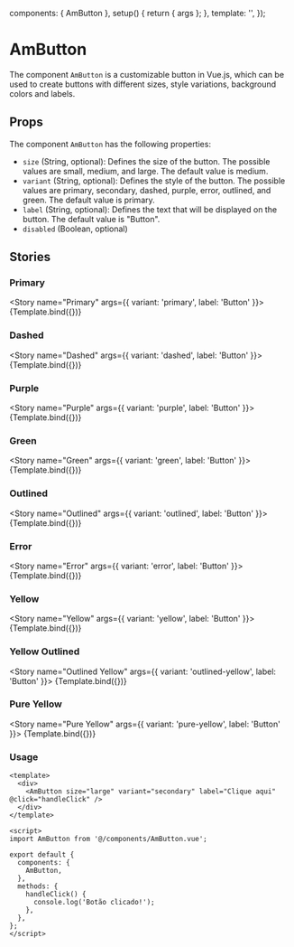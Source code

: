 
<Meta title="Atoms/AmButton/Introduction" />

  components: { AmButton },
  setup() {
    return { args };
  },
  template: '<AmButton v-bind="args" />',
});

# AmButton
The component ``AmButton`` is a customizable button in Vue.js, which can be used to create buttons with different sizes, style variations, background colors and labels.


## Props
The component `AmButton` has the following properties:

- `size` (String, optional): Defines the size of the button. The possible values are small, medium, and large. The default value is medium.
- `variant` (String, optional): Defines the style of the button. The possible values are primary, secondary, dashed, purple, error, outlined, and green. The default value is primary.
- `label` (String, optional): Defines the text that will be displayed on the button. The default value is "Button".
- `disabled` (Boolean, optional)

## Stories

### Primary
<Story
  name="Primary"
  args={{
    variant: 'primary',
    label: 'Button'
  }}>
  {Template.bind({})}
</Story>

### Dashed
<Story
  name="Dashed"
  args={{
    variant: 'dashed',
    label: 'Button'
  }}>
  {Template.bind({})}
</Story>

### Purple
<Story
  name="Purple"
  args={{
    variant: 'purple',
    label: 'Button'
  }}>
  {Template.bind({})}
</Story>

### Green
<Story
  name="Green"
  args={{
    variant: 'green',
    label: 'Button'
  }}>
  {Template.bind({})}
</Story>

### Outlined
<Story
  name="Outlined"
  args={{
    variant: 'outlined',
    label: 'Button'
  }}>
  {Template.bind({})}
</Story>

### Error
<Story
  name="Error"
  args={{
    variant: 'error',
    label: 'Button'
  }}>
  {Template.bind({})}
</Story>

### Yellow
<Story
  name="Yellow"
  args={{
    variant: 'yellow',
    label: 'Button'
  }}>
  {Template.bind({})}
</Story>

### Yellow Outlined
<Story
  name="Outlined Yellow"
  args={{
    variant: 'outlined-yellow',
    label: 'Button'
  }}>
  {Template.bind({})}
</Story>

### Pure Yellow
<Story
  name="Pure Yellow"
  args={{
    variant: 'pure-yellow',
    label: 'Button'
  }}>
  {Template.bind({})}
</Story>


### Usage

```vue
<template>
  <div>
    <AmButton size="large" variant="secondary" label="Clique aqui" @click="handleClick" />
  </div>
</template>

<script>
import AmButton from '@/components/AmButton.vue';

export default {
  components: {
    AmButton,
  },
  methods: {
    handleClick() {
      console.log('Botão clicado!');
    },
  },
};
</script>
```